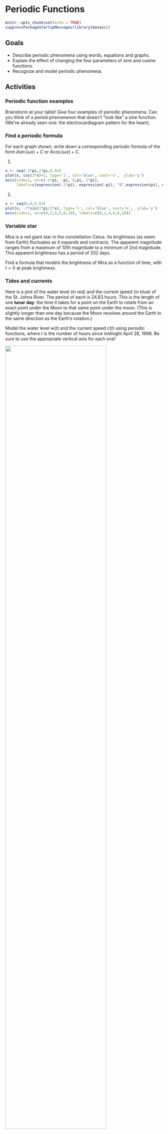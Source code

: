 # Periodic Functions


```r
knitr::opts_chunk$set(echo = TRUE)
suppressPackageStartupMessages(library(mosaic))
```

##  Goals

* Describe periodic phenomena using words, equations and graphs.
* Explain the effect of changing the four parameters of sine and cosine functions.
* Recognize and model periodic phenomena.


##  Activities

### Periodic function examples

Brainstorm at your table! Give four examples of periodic phenomena. Can you think of a period phenomenon that doesn't "look like" a sine function. (We've already seen one: the electrocardiagram pattern for the heart),


### Find a periodic formula
For each graph shown, write down a corresponding periodic formula of the form $A \sin(\omega x) + C$ or $A \cos(\omega x) + C$.


<!--
1. 

```r
x <- seq(0,20*pi,0.01)
plot(x, -8 * cos(x/10), type='l', col='blue', xaxt='n',  ylab='y')
axis(side=1, at=c(0,5*pi, 10*pi, 15*pi, 20*pi), labels=c("0",expression(5*pi), expression(10*pi), expression(15*pi), expression(20*pi)))

```

-->

1.

```r
x <- seq(-2*pi,2*pi,0.01)
plot(x, cos(3*x)+2, type='l', col='blue', xaxt='n',  ylab='y')
axis(side=1, at=c(-2*pi, -pi, 0,pi, 2*pi),
     labels=c(expression(-2*pi), expression(-pi), "0",expression(pi), expression(2*pi)))
```



2.

```r
x <- seq(0,9,0.01)
plot(x, -7*sin(2*pi/3*x), type='l', col='blue', xaxt='n',  ylab='y')
axis(side=1, at=c(0,2,4,6,8,10), labels=c(0,2,4,6,8,10))

```




<!--
3.

```r
x <- seq(0,pi,0.01)
plot(x, -40*sin(2*x)+50, type='l', col='blue', xaxt='n',  ylab='y')
axis(side=1, at=c(0,pi/2, pi), labels=c("0",expression(pi/2), expression(pi)))

```
-->

### Variable star

Mira is a red giant star in the constellation Cetus. Its brightness (as seem from Earth) fluctuates as it expands and contracts. The apparent magnitude ranges from a maximum of 10th magnitude to a minimum of 2nd magnitude. This apparent brightness has a period of 332 days.

Find a formula that models the brightness of Mira as a function of time, with $t=0$ at peak brightness.

### Tides and currents

 Here is a plot of the water level (in red) and the current speed (in blue) of the St. Johns River. The period of each is 24.83 hours. This is the length of one **lunar day**: the time it takes for a point on the Earth to rotate from an exact point under the Moon to that same point under the moon. (This is slightly longer than one day because the Moon revolves around the Earth in the same direction as the Earth's rotation.)

Model the water level $w(t)$ and the current speed $c(t)$ using periodic functions, where $t$ is the number of hours since midnight April 28, 1998. Be sure to use the appropriate vertical axis for each one!

![](images/tidevscurrentstjohns.jpeg){width=80%}

Image Source: https://tidesandcurrents.noaa.gov/


<!--   actually take 25 hour cycle!!!  Unlike a 24-hour solar day, a lunar day lasts 24 hours and 50 minutes. This occurs because the moon revolves around the Earth in the same direction that the Earth is rotating on its axis  -->

## Rainfall in Seattle

Here is the average rainfall in Seattle.

**Month**   | Jan | Feb | Mar | Apr | May | Jun | Jul | Aug | Sep | Oct | Nov | Dec 
-------|-------|-------|-------|-------|-------|-------|-------|-------|-------|-------|-------|-------
**Rainfall** (inches) | 5.1 | 3.9 | 4 | 2.8 | 1.9 | 1.5 | 0.9 | 1.2 | 1.9 | 3.2 | 5.4 |  6.1

Model the monthly rainfall with a periodic function $r(t)$ where $t=0$ corresponds to January. Your function must attain its maximum in December, so you will need a horizontal shift!
